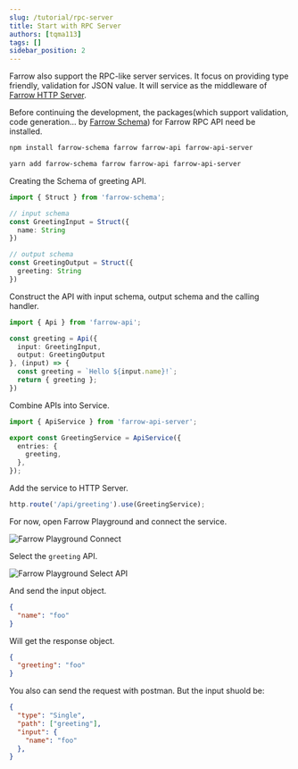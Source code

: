 ```yaml
---
slug: /tutorial/rpc-server
title: Start with RPC Server
authors: [tqma113]
tags: []
sidebar_position: 2
---
```



Farrow also support the RPC-like server services. It focus on providing type friendly, validation for JSON value. It will service as the middleware of [Farrow HTTP Server](./http-server.md).

Before continuing the development, the packages(which support validation, code generation... by [Farrow Schema](../guide/schema/validation-type.md)) for Farrow RPC API need be installed.

<Tabs groupId="package-tool">
<TabItem value="npm" label="npm">

```bash
npm install farrow-schema farrow farrow-api farrow-api-server
```

</TabItem>
<TabItem value="yarn" label="Yarn" default>

```bash
yarn add farrow-schema farrow farrow-api farrow-api-server
```

</TabItem>
</Tabs>

Creating the Schema of greeting API.

```ts
import { Struct } from 'farrow-schema';

// input schema
const GreetingInput = Struct({
  name: String
})

// output schema
const GreetingOutput = Struct({
  greeting: String
})
```

Construct the API with input schema, output schema and the calling handler.

```ts
import { Api } from 'farrow-api';

const greeting = Api({
  input: GreetingInput,
  output: GreetingOutput
}, (input) => {
  const greeting = `Hello ${input.name}!`;
  return { greeting };
})
```

Combine APIs into Service.

```ts
import { ApiService } from 'farrow-api-server';

export const GreetingService = ApiService({
  entries: {
    greeting,
  },
});
```

Add the service to HTTP Server.

```ts
http.route('/api/greeting').use(GreetingService);
```

For now, open Farrow Playground and connect the service.

![Farrow Playground Connect](./image/farrow-playground-connect.png)

Select the `greeting` API.

![Farrow Playground Select API](./image/farrow-playground-select-api.png)

And send the input object.

```json
{
  "name": "foo"
}
```

Will get the response object.

```json
{
  "greeting": "foo"
}
```

You also can send the request with postman. But the input shuold be:

```json
{
  "type": "Single",
  "path": ["greeting"],
  "input": {
    "name": "foo"
  },
}
```